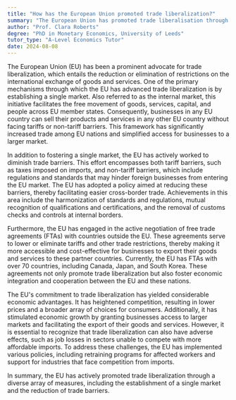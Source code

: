 ```yaml
---
title: "How has the European Union promoted trade liberalization?"
summary: "The European Union has promoted trade liberalisation through the implementation of a single market, reduction of trade barriers, and negotiation of free trade agreements."
author: "Prof. Clara Roberts"
degree: "PhD in Monetary Economics, University of Leeds"
tutor_type: "A-Level Economics Tutor"
date: 2024-08-08
---
```


The European Union (EU) has been a prominent advocate for trade liberalization, which entails the reduction or elimination of restrictions on the international exchange of goods and services. One of the primary mechanisms through which the EU has advanced trade liberalization is by establishing a single market. Also referred to as the internal market, this initiative facilitates the free movement of goods, services, capital, and people across EU member states. Consequently, businesses in any EU country can sell their products and services in any other EU country without facing tariffs or non-tariff barriers. This framework has significantly increased trade among EU nations and simplified access for businesses to a larger market.

In addition to fostering a single market, the EU has actively worked to diminish trade barriers. This effort encompasses both tariff barriers, such as taxes imposed on imports, and non-tariff barriers, which include regulations and standards that may hinder foreign businesses from entering the EU market. The EU has adopted a policy aimed at reducing these barriers, thereby facilitating easier cross-border trade. Achievements in this area include the harmonization of standards and regulations, mutual recognition of qualifications and certifications, and the removal of customs checks and controls at internal borders.

Furthermore, the EU has engaged in the active negotiation of free trade agreements (FTAs) with countries outside the EU. These agreements serve to lower or eliminate tariffs and other trade restrictions, thereby making it more accessible and cost-effective for businesses to export their goods and services to these partner countries. Currently, the EU has FTAs with over $70$ countries, including Canada, Japan, and South Korea. These agreements not only promote trade liberalization but also foster economic integration and cooperation between the EU and these nations.

The EU's commitment to trade liberalization has yielded considerable economic advantages. It has heightened competition, resulting in lower prices and a broader array of choices for consumers. Additionally, it has stimulated economic growth by granting businesses access to larger markets and facilitating the export of their goods and services. However, it is essential to recognize that trade liberalization can also have adverse effects, such as job losses in sectors unable to compete with more affordable imports. To address these challenges, the EU has implemented various policies, including retraining programs for affected workers and support for industries that face competition from imports.

In summary, the EU has actively promoted trade liberalization through a diverse array of measures, including the establishment of a single market and the reduction of trade barriers.
    